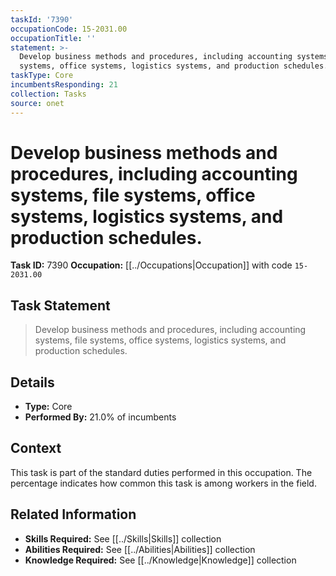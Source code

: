 ```yaml
---
taskId: '7390'
occupationCode: 15-2031.00
occupationTitle: ''
statement: >-
  Develop business methods and procedures, including accounting systems, file
  systems, office systems, logistics systems, and production schedules.
taskType: Core
incumbentsResponding: 21
collection: Tasks
source: onet
---
```

# Develop business methods and procedures, including accounting systems, file systems, office systems, logistics systems, and production schedules.

**Task ID:** 7390
**Occupation:** [[../Occupations|Occupation]] with code `15-2031.00`

## Task Statement

> Develop business methods and procedures, including accounting systems, file systems, office systems, logistics systems, and production schedules.

## Details

- **Type:** Core
- **Performed By:** 21.0% of incumbents

## Context

This task is part of the standard duties performed in this occupation. The percentage indicates how common this task is among workers in the field.

## Related Information

- **Skills Required:** See [[../Skills|Skills]] collection
- **Abilities Required:** See [[../Abilities|Abilities]] collection
- **Knowledge Required:** See [[../Knowledge|Knowledge]] collection
